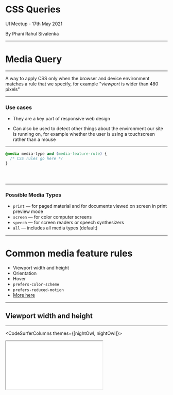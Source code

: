 



<Head>

<script async src="https://cpwebassets.codepen.io/assets/embed/ei.js"></script>

</Head>

# CSS Queries

UI Meetup - 17th May 2021

By Phani Rahul Sivalenka

---

# Media Query

---

<div style={{ padding: 16 }}>

A way to apply CSS only when the browser and device environment matches a rule that we specify, for example "_viewport_ is wider than 480 pixels"

</div>

---

### Use cases

<div className="text-left margin-auto w-max-80p">

- They are a key part of responsive web design

- Can also be used to detect other things about the environment our site is running on, for example whether the user is using a touchscreen rather than a mouse

</div>

---

<CodeSurfer theme={nightOwl}>

```css subtitle="Syntax looks like this"
@media media-type and (media-feature-rule) {
  /* CSS rules go here */
}
```

```diff 1[8:18] subtitle="A media type, which tells the browser what kind of media this code is for (e.g. print, or screen)"

```

```diff 1[24:42] subtitle="A media expression, which is a rule, or test that must be passed for the contained CSS to be applied"

```

```diff 2 subtitle="A set of CSS rules that will be applied if the test passes and the media type is correct"

```

</CodeSurfer>

---

### Possible Media Types

<div className="text-left margin-auto w-max-80p">

- `print` — for paged material and for documents viewed on screen in print preview mode
- `screen` — for color computer screens
- `speech` — for screen readers or speech synthesizers
- `all` — includes all media types (default)

</div>

---

# Common media feature rules

<div className="text-left margin-auto w-max-80p">

- Viewport width and height
- Orientation
- Hover
- `prefers-color-scheme`
- `prefers-reduced-motion`
- [More here](https://developer.mozilla.org/en-US/docs/Web/CSS/Media_Queries/Using_media_queries#media_features)

</div>

---

## Viewport width and height

---

<CodeSurferColumns themes={[nightOwl, nightOwl]}>

<Step>

<iframe className="fixed resizable-iframe" src="viewport-width.html" />

```css
.items {
  display: flex;
  flex-direction: row;
  /* other styles */
}

.item {
  width: 120px;
  min-width: 120px;
  /* other styles */
}

@media screen and (max-width: 420px) {
  .items {
    flex-direction: column;
  }

  .item {
    width: 100%;
  }
}
```

</Step>

<Step>

<iframe className="fixed resizable-iframe" src="viewport-width.html" />

```diff 1:11 subtitle="when viewport width is greater than 420px"

```

</Step>

<Step>

<iframe className="fixed resizable-iframe" src="viewport-width.html" />

```diff 12:21 subtitle="when viewport width is less than or equal to 420px"

```

</Step>

</CodeSurferColumns>

---

<CodeSurferColumns themes={[nightOwl, nightOwl]}>

<Step>

<iframe
  className="fixed resizable-iframe"
  src="viewport-width-mobile-first.html"
/>

```css subtitle="Recommended to take mobile-first approach to RWD"
.items {
  display: flex;
  flex-direction: column;
  /* other styles */
}

.item {
  width: 100%;
  /* other styles */
}

@media screen and (min-width: 420px) {
  .items {
    flex-direction: row;
    flex-wrap: wrap;
  }

  .item {
    width: 120px;
    min-width: 120px;
  }
}
```

</Step>

<Step>

<iframe
  className="fixed resizable-iframe"
  src="viewport-width-mobile-first.html"
/>

```diff 1:11 subtitle="first, when viewport width is less than 420px"

```

</Step>

<Step>

<iframe
  className="fixed resizable-iframe"
  src="viewport-width-mobile-first.html"
/>

```diff 12:21 subtitle="then, when viewport width is greater than or equal to 420px"

```

</Step>

</CodeSurferColumns>

---

Refer [MDN: Mobile first responsive design](https://developer.mozilla.org/en-US/docs/Learn/CSS/CSS_layout/Media_queries#active_learning_mobile_first_responsive_design) for a walkthrough

---

<CodeSurferColumns themes={[nightOwl, nightOwl]}>

<Step>

```css
@media (orientation: landscape) {
  body {
    color: rebeccapurple;
  }
}
```

<div className="plain-text">

Allows us to test for portrait or landscape mode

### Possible Values

- `portrait`
- `landscape`

</div>

</Step>

</CodeSurferColumns>

---

<CodeSurferColumns themes={[nightOwl, nightOwl]}>

<Step>

```css
@media (hover: hover) {
  body {
    color: rebeccapurple;
  }
}
```

<div className="plain-text">

To test if the user has the ability to hover over an element, which essentially means they are using some kind of pointing device; touchscreen and keyboard navigation do not hover.

### Possible Values

- `hover`
- `none`

</div>

</Step>

</CodeSurferColumns>

---

<CodeSurferColumns themes={[nightOwl, nightOwl]}>

<Step>

```css
body {
  --bg-color: white;
  --text-color: black;

  background-color: var(--bg-color);
  color: var(--text-color);
}

@media screen and (prefers-color-scheme: light) {
  body {
    --bg-color: black;
    --text-color: white;
  }
}
```

<div className="plain-text">

To determine whether we serve a “dark” or a “light” theme based on the user's system or browser preferences.

### Possible Values

- `dark`
- `light`

</div>

</Step>

</CodeSurferColumns>

---

<CodeSurferColumns themes={[nightOwl, nightOwl]}>

<Step>

```css
@media screen and (prefers-reduced-motion: reduce) {
  * {
    /* Very short durations means JavaScript that 
    relies on events still works */
    animation-duration: 0.001ms !important;
    animation-iteration-count: 1 !important;
    transition-duration: 0.001ms !important;
  }
}
```

<div className="plain-text">

To detect if the user has the reduced motion preference activated to minimize the amount of movements and animations.

### Possible Values

- `reduce`
- `no-preference`

</div>

</Step>

</CodeSurferColumns>

---

# Media Query: Logical Operators

---

<CodeSurferColumns themes={[nightOwl, nightOwl]}>

<Step>

```css
@media screen and (min-width: 30em) and (orientation: landscape) {
  ...;
}
```

<div className="plain-content">

`and` — for combining multiple media features into a single media query

</div>

</Step>

</CodeSurferColumns>

---

<CodeSurferColumns themes={[nightOwl, nightOwl]}>

<Step>

```css
@media not screen and (color), print and (color) {
  ...;
}
```

<div className="plain-content">

`,` (or) — to combine multiple media queries into a single rule

</div>

</Step>

<Step>

```css
@media (not (screen and (color))), (print and (color)) {
  ...;
}
```

<div className="plain-content">

evaluates to

</div>

</Step>

</CodeSurferColumns>

---

<CodeSurferColumns themes={[nightOwl, nightOwl]}>

<Step>

```css
@media not all and (monochrome) {
  ...;
}
```

<div className="plain-content">

`not` — to negate an <span style={{ fontWeight: 'bold', fontStyle: 'italic', color: 'orange' }}>entire</span> media query

</div>

</Step>

<Step>

```css
@media not (all and (monochrome)) {
  ...;
}
```

<div className="plain-content">

evaluates to

</div>

</Step>

</CodeSurferColumns>

---

To review, the syntax of media query is as follows

<img src={MediaQuerySyntax} alt="Media Query Syntax" />

---

# References

<div className="text-left margin-auto w-max-80p">

- [MDN: Beginner's guide to media queries](https://developer.mozilla.org/en-US/docs/Learn/CSS/CSS_layout/Media_queries)
- [CSS-Tricks: A complete guide on CSS Media Queries](https://css-tricks.com/a-complete-guide-to-css-media-queries/)

</div>

---

# Container Query

Experimental

---

While a media query is used to change the document layout based on the size of the viewport,

a container query is used to change the layout of components based on the available width of their container.

---

<img
  src={ComparisonMediaQueryVsContainerQuery}
  alt="Media query vs Container query"
  style={{ height: '100%' }}
/>

---

<div className="warning">

The CSS container queries are only supported in Chrome Canary under an experiment flag for now.

</div>

<picture>
  <source
    type="image/webp"
    srcset="https://caniuse.bitsofco.de/image/css-container-queries.webp"
  />
  <source
    type="image/png"
    srcset="https://caniuse.bitsofco.de/image/css-container-queries.png"
  />
  <img
    src="https://caniuse.bitsofco.de/image/css-container-queries.jpg"
    alt="Data on support for the css-container-queries feature across the major browsers from caniuse.com"
  />
</picture>

---

<CodeSurfer theme={nightOwl}>

```css title="Usage" subtitle="Usage might change as it is still experimental"
.container {
  /* to tell the browser to only repaint the affected area */
  contain: layout inline-size;
}

.child {
  /* default child styles */
}

@container (min-width: 400px) {
  .child {
    /* child styles when its container (.container) width
    is greater than or equal to 400px */
  }
}
```

</CodeSurfer>

---

<p
  class="codepen"
  data-height="498"
  data-theme-id="light"
  data-default-tab="result"
  data-user="shadeed"
  data-slug-hash="ExZEEjZ"
  style="height: 498px; box-sizing: border-box; display: flex; align-items: center; justify-content: center; border: 2px solid; margin: 1em 0; padding: 1em;"
  data-pen-title="Article - QC"
>
  <span>
    See the Pen{' '}
    <a href="https://codepen.io/shadeed/pen/ExZEEjZ">Article - QC</a> by Ahmad
    Shadeed (<a href="https://codepen.io/shadeed">@shadeed</a>) on{' '}
    <a href="https://codepen.io">CodePen</a>.
  </span>
</p>

<div style={{fontSize: '16px'}}>

Source: [Ahmad Shadeed: Say Hello To CSS Container Queries](https://ishadeed.com/article/say-hello-to-css-container-queries/)

</div>

---

# References

<div className="text-left margin-auto w-max-80p">

- [Ahmad Shadeed: Say Hello To CSS Container Queries](https://ishadeed.com/article/say-hello-to-css-container-queries/)
- [CSS Tricks: Say Hello to CSS Container Queries](https://css-tricks.com/say-hello-to-css-container-queries/)

</div>

---

Thank You
